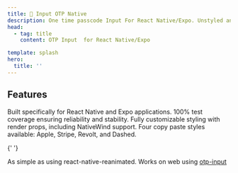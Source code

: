 ```yaml
---
title: 🔐 Input OTP Native
description: One time passcode Input For React Native/Expo. Unstyled and fully customizable.
head:
  - tag: title
    content: OTP Input  for React Native/Expo

template: splash
hero:
  title: ''
---
```



<Hero />


## Features

<CardGrid stagger>
  <Card title="React Native/Expo Support" icon="laptop">
    Built specifically for React Native and Expo applications.
  </Card>
  <Card title="Production Ready" icon="approve-check">
    100% test coverage ensuring reliability and stability.
  </Card>
  <Card title="Customizable Styling" icon="setting">
    Fully customizable styling with render props, including NativeWind support.
  </Card>
  <Card title="Multiple Styles" icon="pencil">
    Four copy paste styles available: Apple, Stripe, Revolt, and Dashed.
  </Card>

{' '}

<Card title="Easily Animated" icon="puzzle">
  As simple as using react-native-reanimated.
</Card>

  <Card title="Web Support" icon="puzzle">
    Works on web  using <a href="https://github.com/guilhermerodz/input-otp" target="_blank" rel="noopener noreferrer">otp-input</a>
  </Card>
</CardGrid>
